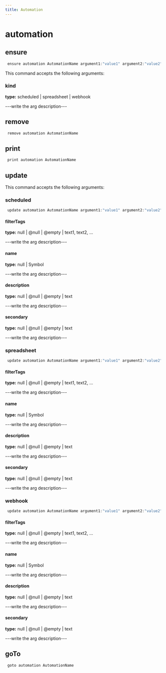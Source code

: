 ```yaml
---
title: Automation
---
```


# automation

## ensure

```js filename="Terminal" copy
 ensure automation AutomationName argument1:"value1" argument2:"value2"
```

This command accepts the following arguments:

### kind
**type:** scheduled | spreadsheet | webhook

---write the arg description---


## remove

```js filename="Terminal" copy
 remove automation AutomationName
```


## print

```js filename="Terminal" copy
 print automation AutomationName
```


## update

This command accepts the following arguments:

### scheduled
```js filename="Terminal" copy
 update automation AutomationName argument1:"value1" argument2:"value2"
```

#### filterTags
**type:** null | @null | @empty | text1, text2, ...

---write the arg description---

#### name
**type:** null | Symbol

---write the arg description---

#### description
**type:** null | @null | @empty | text

---write the arg description---

#### secondary
**type:** null | @null | @empty | text

---write the arg description---

### spreadsheet
```js filename="Terminal" copy
 update automation AutomationName argument1:"value1" argument2:"value2"
```

#### filterTags
**type:** null | @null | @empty | text1, text2, ...

---write the arg description---

#### name
**type:** null | Symbol

---write the arg description---

#### description
**type:** null | @null | @empty | text

---write the arg description---

#### secondary
**type:** null | @null | @empty | text

---write the arg description---

### webhook
```js filename="Terminal" copy
 update automation AutomationName argument1:"value1" argument2:"value2"
```

#### filterTags
**type:** null | @null | @empty | text1, text2, ...

---write the arg description---

#### name
**type:** null | Symbol

---write the arg description---

#### description
**type:** null | @null | @empty | text

---write the arg description---

#### secondary
**type:** null | @null | @empty | text

---write the arg description---


## goTo


```js filename="Terminal" copy
 goto automation AutomationName
```

